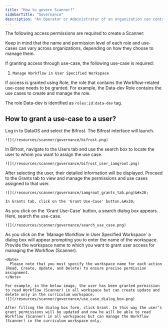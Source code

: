```yaml
---
title: "How to govern Scanner?"
sidebarTitle: "Governance"
description: "An Operator or Administrator of an organization can control who can create, read, update, or delete the Scanner workflow by assigning roles or use cases via Bifrost."
---
```


The following access permissions are required to create a Scanner:

<Note>
  Keep in mind that the name and permission level of each role and use-cases can vary across organizations, depending on how they choose to manage them.
</Note>

If granting access through use-case, the following use-case is required:

1. `Manage Workflow in User Specified Workspace`

If access is granted using Role, the role that contains the Workflow-related use-case needs to be granted. For example, the Data-dev Role contains the use cases to create and manage the role.

The role Data-dev is identified as `roles:id:data-dev` tag.

## How to grant a use-case to a user?
 
<Steps>
  <Step title="Navigate to DataOS">
    Log in to DataOS and select the Bifrost. The Bifrost interface will launch.

    ![](/resources/scanner/governance/bifrost.png)
  </Step>

  <Step title="Search the user" titleSize="h2">
    In Bifrost, navigate to the Users tab and use the search box to locate the user to whom you want to assign the use case.&#x20;

    ![](/resources/scanner/governance/bifrost_user_iamgroot.png)
  </Step>

  <Step title="Click on the User" titleSize="h2">
    After selecting the user, their detailed information will be displayed. Proceed to the Grants tab to view and manage the permissions and use cases assigned to that user.

    ![](/resources/scanner/governance/iamgroot_grants_tab.png)&#x20;

    In Grants tab, click on the 'Grant Use-Case' button.&#x20;
  </Step>

  <Step title="Search the desired use-case" titleSize="h2">
    As you click on the 'Grant Use-Case' button, a search dialog box appears. Here, search the use-case.

    ![](/resources/scanner/governance/search_use_case.png)
  </Step>

  <Step title="Provide the name of the workspace" titleSize="h2">
    As you click on the `Manage Workflow in User Specified Workspace` a dialog box will appear prompting you to enter the name of the workspace.  Provide the workspace name to which you want to grant user access for managing the Workflow (Scanner).  &#x20;

    <Note>
      Please note that you must specify the workspace name for each action (Read, Create, Update, and Delete) to ensure precise permission assignment.
    </Note>

    For example, in the below image, the user has been granted permission to read Workflow (Scanner) in all workspace but can create update and delete only in the curriculum workspace.
    ![](/resources/scanner/governance/use_case_dialog_box.png)

    After filling the dialog box form, click Grant. In this way the user's grant permissions will be updated and now he will be able to read Workflow (Scanner) in all workspaces but can manage the Workflow (Scanner) in the curriculum workspace only.
  </Step>
</Steps>